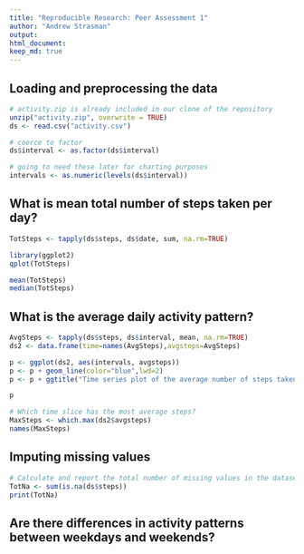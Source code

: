 ```yaml
---
title: "Reproducible Research: Peer Assessment 1"
author: "Andrew Strasman"
output: 
html_document:
keep_md: true
---
```



## Loading and preprocessing the data

```r
# activity.zip is already included in our clone of the repository 
unzip("activity.zip", overwrite = TRUE)
ds <- read.csv("activity.csv")

# coerce to factor
ds$interval <- as.factor(ds$interval)

# going to need these later for charting purposes
intervals <- as.numeric(levels(ds$interval))

```


## What is mean total number of steps taken per day?

```r
TotSteps <- tapply(ds$steps, ds$date, sum, na.rm=TRUE)

library(ggplot2)
qplot(TotSteps)

mean(TotSteps)
median(TotSteps)
```


## What is the average daily activity pattern?

```r

AvgSteps <- tapply(ds$steps, ds$interval, mean, na.rm=TRUE)
ds2 <- data.frame(time=names(AvgSteps),avgsteps=AvgSteps)

p <- ggplot(ds2, aes(intervals, avgsteps))
p <- p + geom_line(color="blue",lwd=2)
p <- p + ggtitle("Time series plot of the average number of steps taken")

p

```

```r
# Which time slice has the most average steps?
MaxSteps <- which.max(ds2$avgsteps)
names(MaxSteps)
```

## Imputing missing values

```r
# Calculate and report the total number of missing values in the dataset (i.e. the total number of rows with NAs)
TotNa <- sum(is.na(ds$steps))
print(TotNa)
```





## Are there differences in activity patterns between weekdays and weekends?
